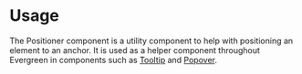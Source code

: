 # Usage

The Positioner component is a utility component to help with positioning an element to an anchor.
It is used as a helper component throughout Evergreen in components such as [Tooltip](./tooltip) and [Popover](./popover).
